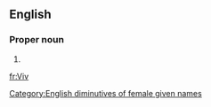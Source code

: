 {{also|viv|vív}}
==English==

===Proper noun===
{{en-proper noun}}

# {{non-gloss definition|A [[diminutive]] of the female or male [[given name]] [[Vivian]].}}

[[Category:English diminutives of female given names]]

[[fr:Viv]]